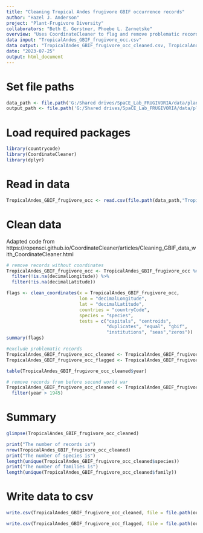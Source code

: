 ```yaml
---
title: "Cleaning Tropical Andes frugivore GBIF occurrence records"
author: "Hazel J. Anderson"
project: "Plant-Frugivore Diversity"
collaborators: "Beth E. Gerstner, Phoebe L. Zarnetske"
overview: "Uses CoordinateCleaner to flag and remove problematic records from GBIF frugivore occurrence records."
data input: "TropicalAndes_GBIF_frugivore_occ.csv"
data output: "TropicalAndes_GBIF_frugivore_occ_cleaned.csv, TropicalAndes_GBIF_frugivore_occ_flagged.csv"
date: "2023-07-25"
output: html_document
---
```


# Set file paths
```r
data_path <- file.path('G:/Shared drives/SpaCE_Lab_FRUGIVORIA/data/plants/L0')
output_path <- file.path('G:/Shared drives/SpaCE_Lab_FRUGIVORIA/data/plants/L1')
```

# Load required packages
```r
library(countrycode)
library(CoordinateCleaner)
library(dplyr)
```

# Read in data
```r
TropicalAndes_GBIF_frugivore_occ <- read.csv(file.path(data_path,"TropicalAndes_GBIF_frugivore_occ.csv"))
```

# Clean data
Adapted code from https://ropensci.github.io/CoordinateCleaner/articles/Cleaning_GBIF_data_with_CoordinateCleaner.html 

```r
# remove records without coordinates
TropicalAndes_GBIF_frugivore_occ <- TropicalAndes_GBIF_frugivore_occ %>%
  filter(!is.na(decimalLongitude)) %>%
  filter(!is.na(decimalLatitude))
```

```r
flags <- clean_coordinates(x = TropicalAndes_GBIF_frugivore_occ,
                           lon = "decimalLongitude",
                           lat = "decimalLatitude",
                           countries = "countryCode",
                           species = "species",
                           tests = c("capitals", "centroids",
                                     "duplicates", "equal", "gbif",
                                     "institutions", "seas","zeros"))
summary(flags)
```

```r
#exclude problematic records
TropicalAndes_GBIF_frugivore_occ_cleaned <- TropicalAndes_GBIF_frugivore_occ[flags$.summary,]
TropicalAndes_GBIF_frugivore_occ_flagged <- TropicalAndes_GBIF_frugivore_occ[!flags$.summary,]
```

```r
table(TropicalAndes_GBIF_frugivore_occ_cleaned$year)
```

```r
# remove records from before second world war
TropicalAndes_GBIF_frugivore_occ_cleaned <- TropicalAndes_GBIF_frugivore_occ_cleaned %>%
  filter(year > 1945) 
```

# Summary
```r
glimpse(TropicalAndes_GBIF_frugivore_occ_cleaned)
```

```r
print("The number of records is")
nrow(TropicalAndes_GBIF_frugivore_occ_cleaned)
print("The number of species is")
length(unique(TropicalAndes_GBIF_frugivore_occ_cleaned$species))
print("The number of families is")
length(unique(TropicalAndes_GBIF_frugivore_occ_cleaned$family))
```

# Write data to csv
```r
write.csv(TropicalAndes_GBIF_frugivore_occ_cleaned, file = file.path(output_path,"TropicalAndes_GBIF_frugivore_occ_cleaned.csv"))

write.csv(TropicalAndes_GBIF_frugivore_occ_flagged, file = file.path(output_path,"TropicalAndes_GBIF_frugivore_occ_flagged.csv"))
```